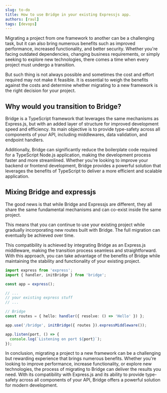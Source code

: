 ```yaml
---
slug: to-do 
title: How to use Bridge in your existing Expressjs app. 
authors: [raul]
tags: [devops]
---
```


Migrating a project from one framework to another can be a challenging task, but it can also bring numerous benefits such as improved performance, increased functionality, and better security. Whether you're facing outdated dependencies, changing business requirements, or simply seeking to explore new technologies, there comes a time when every project must undergo a transition.

But such thing is not always possible and sometimes the cost and effort required may not make it feasible. It is essential to weigh the benefits against the costs and determine whether migrating to a new framework is the right decision for your project.

## Why would you transition to Bridge?

Bridge is a TypeScript framework that leverages the same mechanisms as Express.js, but with an added layer of structure for improved development speed and efficiency. Its main objective is to provide type-safety across all components of your API, including middlewares, data validation, and endpoint handlers. 

Additionally, Bridge can significantly reduce the boilerplate code required for a TypeScript Node.js application, making the development process faster and more streamlined. Whether you're looking to improve your backend or frontend development, Bridge provides a powerful solution that leverages the benefits of TypeScript to deliver a more efficient and scalable application.

<!-- Here is an example of how Bridge uses Typescript to infer the types inside the resolve function, after validation the received body. -->

<!-- ```ts twoslash -->
<!-- import { z } from "zod" -->
<!-- import { handler } from "bridge" -->

<!-- const updateUser = handler({ -->
<!--   body: z.object({ -->
<!--     name: z.string(), -->
<!--     email: z.string().email(), -->
<!--     age: z.number().optional() -->
<!--   }), -->
<!--   resolve: (p) => { -->
<!--           //^? -->
<!--     // ... -->
<!--     return "Success" -->
<!--   } -->
<!-- }) -->

<!-- ``` -->

<!-- The body is responsible for data validation and ensures that the client receives an error if the schema is not respected. The type of the body is inferred in the resolve function, providing added type-safety to your API. -->

## Mixing Bridge and expressjs

The good news is that while Bridge and Expressjs are different, they all share the same fundamental mechanisms and can co-exist inside the same project.

 This means that you can continue to use your existing project while gradually incorporating new routes built with Bridge. The full migration can eventually be achieved over time.

This compatibility is achieved by integrating Bridge as an Express.js middleware, making the transition process seamless and straightforward. With this approach, you can take advantage of the benefits of Bridge while maintaining the stability and functionality of your existing project.

```ts
import express from 'express';
import { handler, initBridge } from 'bridge';

const app = express();

// ...
// your existing express stuff
// ...

// Bridge
const routes = { hello: handler({ resolve: () => 'Hello' }) };

app.use('/bridge', initBridge({ routes }).expressMiddleware());

app.listen(port, () => {
  console.log(`Listening on port ${port}`);
});
```

In conclusion, migrating a project to a new framework can be a challenging but rewarding experience that brings numerous benefits. Whether you're looking to improve performance, increase functionality, or explore new technologies, the process of migrating to Bridge can deliver the results you need. With its compatibility with Express.js and its ability to provide type-safety across all components of your API, Bridge offers a powerful solution for modern development. 
